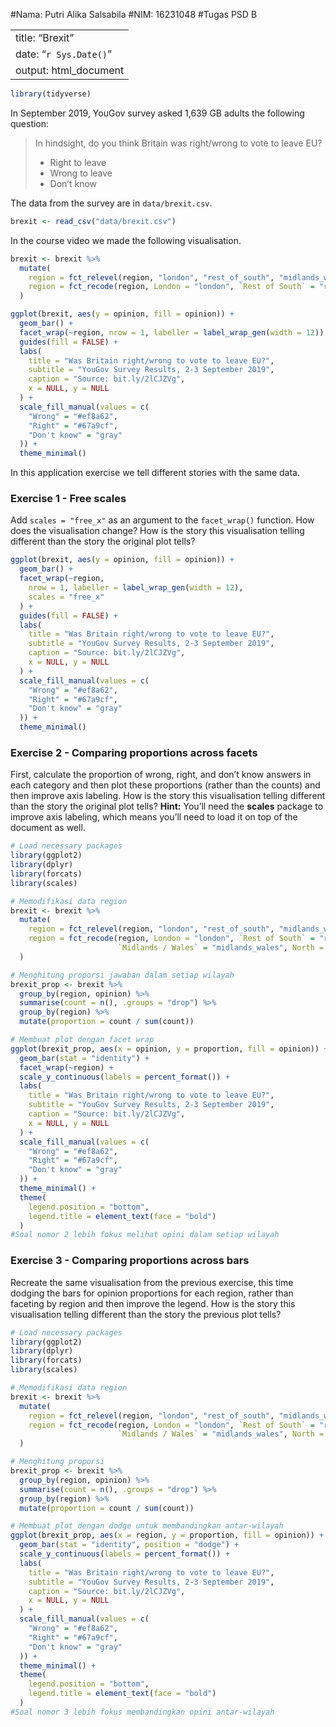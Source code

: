 #Nama: Putri Alika Salsabila
#NIM: 16231048
#Tugas PSD B

---
title: "Brexit"
date: "`r Sys.Date()`"
output: html_document
---

```r
library(tidyverse)
```

In September 2019, YouGov survey asked 1,639 GB adults the following question:

> In hindsight, do you think Britain was right/wrong to vote to leave EU?
>
>- Right to leave  
>- Wrong to leave  
>- Don't know

The data from the survey are in `data/brexit.csv`.

```r
brexit <- read_csv("data/brexit.csv")
```

In the course video we made the following visualisation.

```r
brexit <- brexit %>%
  mutate(
    region = fct_relevel(region, "london", "rest_of_south", "midlands_wales", "north", "scot"),
    region = fct_recode(region, London = "london", `Rest of South` = "rest_of_south", `Midlands / Wales` = "midlands_wales", North = "north", Scotland = "scot")
  )

ggplot(brexit, aes(y = opinion, fill = opinion)) +
  geom_bar() +
  facet_wrap(~region, nrow = 1, labeller = label_wrap_gen(width = 12)) +
  guides(fill = FALSE) +
  labs(
    title = "Was Britain right/wrong to vote to leave EU?",
    subtitle = "YouGov Survey Results, 2-3 September 2019",
    caption = "Source: bit.ly/2lCJZVg",
    x = NULL, y = NULL
  ) +
  scale_fill_manual(values = c(
    "Wrong" = "#ef8a62",
    "Right" = "#67a9cf",
    "Don't know" = "gray"
  )) +
  theme_minimal()
```

In this application exercise we tell different stories with the same data.

### Exercise 1 - Free scales

Add `scales = "free_x"` as an argument to the `facet_wrap()` function. How does the visualisation change? How is the story this visualisation telling different than the story the original plot tells?

```r
ggplot(brexit, aes(y = opinion, fill = opinion)) +
  geom_bar() +
  facet_wrap(~region,
    nrow = 1, labeller = label_wrap_gen(width = 12),
    scales = "free_x"
  ) +
  guides(fill = FALSE) +
  labs(
    title = "Was Britain right/wrong to vote to leave EU?",
    subtitle = "YouGov Survey Results, 2-3 September 2019",
    caption = "Source: bit.ly/2lCJZVg",
    x = NULL, y = NULL
  ) +
  scale_fill_manual(values = c(
    "Wrong" = "#ef8a62",
    "Right" = "#67a9cf",
    "Don't know" = "gray"
  )) +
  theme_minimal()
```

### Exercise 2 - Comparing proportions across facets

First, calculate the proportion of wrong, right, and don't know answers in each category and then plot these proportions (rather than the counts) and then improve axis labeling. How is the story this visualisation telling different than the story the original plot tells? **Hint:** You'll need the **scales** package to improve axis labeling, which means you'll need to load it on top of the document as well.

```r
# Load necessary packages
library(ggplot2)
library(dplyr)
library(forcats)
library(scales)

# Memodifikasi data region
brexit <- brexit %>%
  mutate(
    region = fct_relevel(region, "london", "rest_of_south", "midlands_wales", "north", "scot"),
    region = fct_recode(region, London = "london", `Rest of South` = "rest_of_south", 
                        `Midlands / Wales` = "midlands_wales", North = "north", Scotland = "scot")
  )

# Menghitung proporsi jawaban dalam setiap wilayah
brexit_prop <- brexit %>%
  group_by(region, opinion) %>%
  summarise(count = n(), .groups = "drop") %>%
  group_by(region) %>%
  mutate(proportion = count / sum(count))

# Membuat plot dengan facet wrap
ggplot(brexit_prop, aes(x = opinion, y = proportion, fill = opinion)) +
  geom_bar(stat = "identity") +
  facet_wrap(~region) + 
  scale_y_continuous(labels = percent_format()) + 
  labs(
    title = "Was Britain right/wrong to vote to leave EU?",
    subtitle = "YouGov Survey Results, 2-3 September 2019",
    caption = "Source: bit.ly/2lCJZVg",
    x = NULL, y = NULL
  ) +
  scale_fill_manual(values = c(
    "Wrong" = "#ef8a62",
    "Right" = "#67a9cf",
    "Don't know" = "gray"
  )) +
  theme_minimal() +
  theme(
    legend.position = "bottom",
    legend.title = element_text(face = "bold")
  )
#Soal nomor 2 lebih fokus melihat opini dalam setiap wilayah
```

### Exercise 3 - Comparing proportions across bars

Recreate the same visualisation from the previous exercise, this time dodging the bars for opinion proportions for each region, rather than faceting by region and then improve the legend. How is the story this visualisation telling different than the story the previous plot tells?

```r
# Load necessary packages
library(ggplot2)
library(dplyr)
library(forcats)
library(scales)

# Memodifikasi data region
brexit <- brexit %>%
  mutate(
    region = fct_relevel(region, "london", "rest_of_south", "midlands_wales", "north", "scot"),
    region = fct_recode(region, London = "london", `Rest of South` = "rest_of_south", 
                        `Midlands / Wales` = "midlands_wales", North = "north", Scotland = "scot")
  )

# Menghitung proporsi
brexit_prop <- brexit %>%
  group_by(region, opinion) %>%
  summarise(count = n(), .groups = "drop") %>%
  group_by(region) %>%
  mutate(proportion = count / sum(count))

# Membuat plot dengan dodge untuk membandingkan antar-wilayah
ggplot(brexit_prop, aes(x = region, y = proportion, fill = opinion)) +
  geom_bar(stat = "identity", position = "dodge") +  
  scale_y_continuous(labels = percent_format()) +  
  labs(
    title = "Was Britain right/wrong to vote to leave EU?",
    subtitle = "YouGov Survey Results, 2-3 September 2019",
    caption = "Source: bit.ly/2lCJZVg",
    x = NULL, y = NULL
  ) +
  scale_fill_manual(values = c(
    "Wrong" = "#ef8a62",
    "Right" = "#67a9cf",
    "Don't know" = "gray"
  )) +
  theme_minimal() +
  theme(
    legend.position = "bottom",
    legend.title = element_text(face = "bold")
  )
#Soal nomor 3 lebih fokus membandingkan opini antar-wilayah
```
